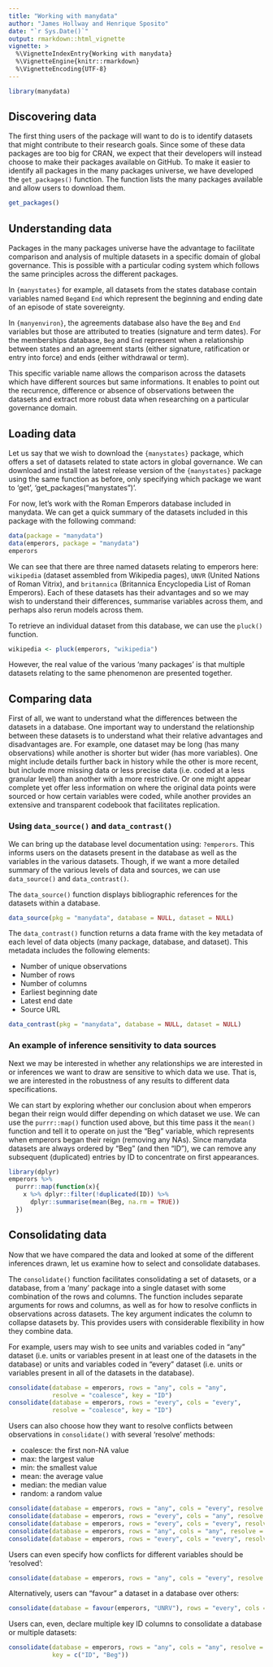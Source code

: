 ```yaml
---
title: "Working with manydata"
author: "James Hollway and Henrique Sposito"
date: "`r Sys.Date()`"
output: rmarkdown::html_vignette
vignette: >
  %\VignetteIndexEntry{Working with manydata}
  %\VignetteEngine{knitr::rmarkdown}
  %\VignetteEncoding{UTF-8}
---
```


```r
library(manydata)
```

## Discovering data

The first thing users of the package will want to do is to identify
datasets that might contribute to their research goals. 
Since some of these data packages are too big for CRAN, 
we expect that their developers will instead choose
to make their packages available on GitHub.
To make it easier to identify all packages in the
many packages universe, we have developed the `get_packages()` function.
The function lists the many packages available and allow users to download them.

```r
get_packages()
```

## Understanding data

Packages in the many packages universe have the advantage to facilitate comparison 
and analysis of multiple datasets in a specific domain of global governance. 
This is possible with a particular coding system which follows the same 
principles across the different packages. 

In `{manystates}` for example, all datasets from the states database contain 
variables named `Beg`and `End` which represent the beginning and ending date 
of an episode of state sovereignty.

In `{manyenviron}`, the agreements database also have the `Beg` and `End` variables 
but those are attributed to treaties (signature and term dates). 
For the memberships database, `Beg` and `End` represent when a relationship 
between states and an agreement starts (either signature, ratification or entry into force) 
and ends (either withdrawal or term).

This specific variable name allows the comparison across the datasets which 
have different sources but same informations. 
It enables to point out the recurrence, 
difference or absence of observations between the datasets and extract
more robust data when researching on a particular governance domain. 

## Loading data

Let us say that we wish to download the `{manystates}` package,
which offers a set of datasets related to state actors in global governance. 
We can download and install the latest release version of
the `{manystates}` package using the same function as before, only
specifying which package we want to 'get', 'get_packages("manystates")'.

For now, let's work with the Roman Emperors database included in manydata. 
We can get a quick summary of the datasets included in this
package with the following command:

```r
data(package = "manydata")
data(emperors, package = "manydata")
emperors
```

We can see that there are three named datasets relating to emperors here:
`wikipedia` (dataset assembled from Wikipedia pages), `UNVR` (United Nations of Roman Vitrix),
and `britannica` (Britannica Encyclopedia List of Roman Emperors).
Each of these datasets has their advantages and so we may wish
to understand their differences, summarise
variables across them, and perhaps also rerun models across them.

To retrieve an individual dataset from this database,
we can use the `pluck()` function.

```r
wikipedia <- pluck(emperors, "wikipedia")
```

However, the real value of the various 'many packages' is that multiple datasets
relating to the same phenomenon are presented together.

## Comparing data

First of all, we want to understand what the differences between the datasets in a database.
One important way to understand the relationship between these datasets is 
to understand what their relative advantages and disadvantages are.
For example, one dataset may be long (has many observations) 
while another is shorter but wider (has more variables).
One might include details further back in history while the other is more recent,
but include more missing data or less precise data
(i.e. coded at a less granular level) than another with a more restrictive. 
Or one might appear complete yet offer less information on where the original
data points were sourced or how certain variables were coded,
while another provides an extensive and transparent codebook
that facilitates replication.

### Using `data_source()` and `data_contrast()`

We can bring up the database level documentation using: `?emperors`.
This informs users on the datasets present in the database
as well as the variables in the various datasets. 
Though, if we want a more detailed summary of the various levels of data 
and sources, we can use `data_source()` and `data_contrast()`.

The `data_source()` function displays bibliographic references for
the datasets within a database.

```r
data_source(pkg = "manydata", database = NULL, dataset = NULL)
```

The `data_contrast()` function returns a data frame with the key metadata 
of each level of data objects (many package, database, and dataset).
This metadata includes the following elements:

* Number of unique observations
* Number of rows
* Number of columns
* Earliest beginning date
* Latest end date
* Source URL

```r
data_contrast(pkg = "manydata", database = NULL, dataset = NULL)
```

### An example of inference sensitivity to data sources

Next we may be interested in whether any relationships we are interested in
or inferences we want to draw are sensitive to which data we use.
That is, we are interested in the robustness of any results to different data specifications.

We can start by exploring whether our conclusion about when emperors began their reign
would differ depending on which dataset we use.
We can use the `purrr::map()` function used above, but this time pass it the `mean()` function
and tell it to operate on just the "Beg" variable, which represents 
when emperors began their reign (removing any NAs).
Since manydata datasets are always ordered by "Beg" (and then "ID"),
we can remove any subsequent (duplicated) entries by ID to concentrate on first appearances.

```r
library(dplyr)
emperors %>% 
  purrr::map(function(x){
    x %>% dplyr::filter(!duplicated(ID)) %>%
      dplyr::summarise(mean(Beg, na.rm = TRUE))
  })
```

## Consolidating data

Now that we have compared the data and looked at some of the different inferences drawn,
let us examine how to select and consolidate databases.

The `consolidate()` function facilitates consolidating a set of datasets, or a database,
from a 'many' package into a single dataset with some combination of the rows and columns.
The function includes separate arguments for rows and columns,
as well as for how to resolve conflicts in observations across datasets.
The key argument indicates the column to collapse datasets by.
This provides users with considerable flexibility in how they combine data.

For example, users may wish to see units and variables coded in "any" dataset
(i.e. units or variables present in at least one of the datasets in the 
database) or units and variables coded in "every" dataset (i.e. units or
variables present in all of the datasets in the database).

```r
consolidate(database = emperors, rows = "any", cols = "any",
            resolve = "coalesce", key = "ID")
consolidate(database = emperors, rows = "every", cols = "every",
            resolve = "coalesce", key = "ID")
```

Users can also choose how they want to resolve conflicts between observations in
`consolidate()` with several 'resolve' methods:

* coalesce: the first non-NA value 
* max: the largest value
* min: the smallest value
* mean: the average value
* median: the median value
* random: a random value

```r
consolidate(database = emperors, rows = "any", cols = "every", resolve = "max", key = "ID")
consolidate(database = emperors, rows = "every", cols = "any", resolve = "min", key = "ID")
consolidate(database = emperors, rows = "every", cols = "every", resolve = "mean", key = "ID")
consolidate(database = emperors, rows = "any", cols = "any", resolve = "median", key = "ID")
consolidate(database = emperors, rows = "every", cols = "every", resolve = "random", key = "ID")
```

Users can even specify how conflicts for different variables should be 'resolved':

```r
consolidate(database = emperors, rows = "any", cols = "every", resolve = c(Beg = "min", End = "max"), key = "ID")
```

Alternatively, users can "favour" a dataset in a database over others:

```r
consolidate(database = favour(emperors, "UNRV"), rows = "every", cols = "any", resolve = "coalesce", key = "ID")
```

Users can, even, declare multiple key ID columns to consolidate a database or multiple datasets:

```r
consolidate(database = emperors, rows = "any", cols = "any", resolve = c(Death = "max", Cause = "coalesce"),
            key = c("ID", "Beg"))
```
